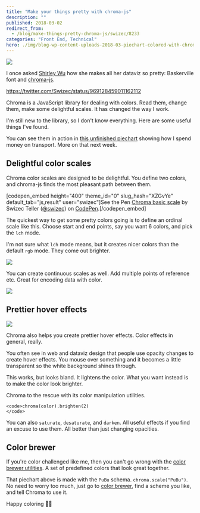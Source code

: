 ```yaml
---
title: "Make your things pretty with chroma-js"
description: ""
published: 2018-03-02
redirect_from:
  - /blog/make-things-pretty-chroma-js/swizec/8233
categories: "Front End, Technical"
hero: ./img/blog-wp-content-uploads-2018-03-piechart-colored-with-chromajs.png
---
```


![](./img/blog-wp-content-uploads-2018-03-piechart-colored-with-chromajs.png)

I once asked [Shirley Wu](https://twitter.com/sxywu) how she makes all her dataviz so pretty: Baskerville font and [chroma-js](https://github.com/gka/chroma.js).

https://twitter.com/Swizec/status/969128459011162112

Chroma is a JavaScript library for dealing with colors. Read them, change them, make some delightful scales. It has changed the way I work.

I'm still new to the library, so I don't know everything. Here are some useful things I've found.

You can see them in action in [this unfinished piechart](https://build-bwwgxbfasv.now.sh/) showing how I spend money on transport. More on that next week.

## Delightful color scales

Chroma color scales are designed to be delightful. You define two colors, and chroma-js finds the most pleasant path between them.

\[codepen_embed height="400" theme_id="0" slug_hash="XZGvYe" default_tab="js,result" user="swizec"]See the Pen [Chroma basic scale](https://codepen.io/swizec/pen/XZGvYe/) by Swizec Teller ([@swizec](https://codepen.io/swizec)) on [CodePen](https://codepen.io).\[/codepen_embed]

The quickest way to get some pretty colors going is to define an ordinal scale like this. Choose start and end points, say you want 6 colors, and pick the `lch` mode.

I'm not sure what `lch` mode means, but it creates nicer colors than the default `rgb` mode. They come out brighter.

![](./img/blog-wp-content-uploads-2018-03-lch-vs-rgb.png)

You can create continuous scales as well. Add multiple points of reference etc. Great for encoding data with color.

![](./img/blog-wp-content-uploads-2018-03-continuous-scales.png)

## Prettier hover effects

![](./img/blog-wp-content-uploads-2018-03-hover-effect.gif)

Chroma also helps you create prettier hover effects. Color effects in general, really.

You often see in web and dataviz design that people use opacity changes to create hover effects. You mouse over something and it becomes a little transparent so the white background shines through.

This works, but looks bland. It lightens the color. What you want instead is to make the color look brighter.

Chroma to the rescue with its color manipulation utilities.

```undefined
<code>chroma(color).brighten(2)
</code>
```

You can also `saturate`, `desaturate`, and `darken`. All useful effects if you find an excuse to use them. All better than just changing opacities.

## Color brewer

If you're color challenged like me, then you can't go wrong with the [color brewer utilities](http://colorbrewer2.org/#type=sequential&scheme=BuGn&n=3). A set of predefined colors that look great together.

That piechart above is made with the `PuBu` schema. `chroma.scale("PuBu")`. No need to worry too much, just go to [color brewer](http://colorbrewer2.org/#type=sequential&scheme=BuGn&n=3), find a scheme you like, and tell Chroma to use it.

Happy coloring 🙏🏻
